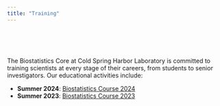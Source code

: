 ```yaml
---
title: "Training"
---
```


<br><br><br>

<link rel="stylesheet" href="styles.css" type="text/css">
<link rel="stylesheet" href="site_libs/academicons-1.9.1/css/academicons.min.css"/>

The Biostatistics Core at Cold Spring Harbor Laboratory is committed to training scientists at every stage of their careers, from students to senior investigators. Our educational activities include:

+ **Summer 2024**: [Biostatistics Course 2024](http://taehoonh.me/CSHLbiostat2024/index.html) 
+ **Summer 2023**: [Biostatistics Course 2023](http://taehoonh.me/CSHLbiostat2023/index.html) 
